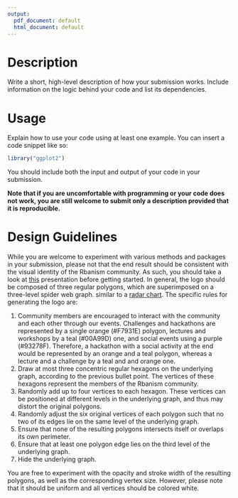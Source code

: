 ```yaml
---
output:
  pdf_document: default
  html_document: default
---
```

[//]: # (YOUR-NAME)

# Description

Write a short, high-level description of how your submission works. Include information on the logic behind your code and list its dependencies.

# Usage

Explain how to use your code using at least one example. You can insert a code snippet like so:

```r
library("ggplot2")
```

You should include both the input and output of your code in your submission.

**Note that if you are uncomfortable with programming or your code does not work, you are still welcome to submit only a description provided that it is reproducible. **

[//]: # (DELETE THE FOLLOWING SECTIONS BEFORE SUBMITTING)

# Design Guidelines
While you are welcome to experiment with various methods and packages in your submission, please not that the end result should be consistent with the visual identity of the Rbanism community. As such, you should take a look at [this](https://drive.google.com/file/d/1KhrMDa7Mii8bVRnkOgBk8a5hYDyXRydY/view) presentation before getting started. In general, the logo should be composed of three regular polygons, which are superimposed on a
three-level spider web graph. similar to a [radar chart](https://en.wikipedia.org/wiki/Radar_chart). The specific rules for generating the logo are:

1. Community members are encouraged to interact with the community and each other through our events. Challenges and hackathons are represented by a single orange (#F7931E) polygon, lectures and workshops by a teal (#00A99D) one, and social events using a purple (#93278F). Therefore, a hackathon with a social activity at the end would be represented by an orange and a teal polygon, whereas a lecture and a challenge by a teal and and orange one.
2. Draw at most three concentric regular hexagons on the underlying graph, according to the previous bullet point. The vertices of these hexagons represent the members of the Rbanism community.
3. Randomly add up to four vertices to each hexagon. These vertices can be positioned at different levels in the underlying graph, and thus may distort the original polygons.
4. Randomly adjust the six original vertices of each polygon such that no two of its edges lie on the same level of the underlying graph.
5. Ensure that none of the resulting polygons intersects itself or overlaps its own perimeter.
6. Ensure that at least one polygon edge lies on the third level of the underlying graph.
7. Hide the underlying graph.

You are free to experiment with the opacity and stroke width of the resulting polygons, as well as the corresponding vertex size. However, please note that it should be uniform and all vertices should be colored white.

[//]: # (You can add any additional sections to your submission, as deemed necessary.)
